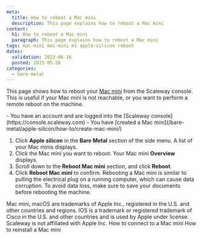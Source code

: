 ```yaml
---
meta:
  title: How to reboot a Mac mini
  description: This page explains how to reboot a Mac mini
content:
  h1: How to reboot a Mac mini
  paragraph: This page explains how to reboot a Mac mini
tags: mac-mini mac-mini m1 apple-silicon reboot 
dates:
  validation: 2023-06-16
  posted: 2021-05-26
categories:
  - bare-metal
---
```


This page shows how to reboot your [Mac mini](/bare-metal/apple-silicon/concepts/#mac-mini) from the Scaleway console. This is useful if your Mac mini is not reachable, or you want to perform a remote reboot on the machine.

<Macro id="iam-requirements" />

<Message type="requirement">
  - You have an account and are logged into the [Scaleway console](https://console.scaleway.com)
  - You have [created a Mac mini](/bare-metal/apple-silicon/how-to/create-mac-mini/)
</Message>

1. Click **Apple silicon** in the **Bare Metal** section of the side menu. A list of your Mac minis displays.
    <Lightbox src="scaleway-m1-list.webp" alt="" />
2. Click the Mac mini you want to reboot. Your Mac mini **Overview** displays.
3. Scroll down to the **Reboot Mac mini** section, and click **Reboot**.
    <Lightbox src="scaleway-m1-reboot.webp" alt="" />
4. Click **Reboot Mac mini** to confirm.
    <Message type="important">
      Rebooting a Mac mini is similar to pulling the electrical plug on a running computer, which can cause data corruption. To avoid data loss, make sure to save your documents before rebooting the machine.
    </Message>

<Message type="note">
  Mac mini, macOS are trademarks of Apple Inc., registered in the U.S. and other countries and regions. IOS is a trademark or registered trademark of Cisco in the U.S. and other countries and is used by Apple under license. Scaleway is not affiliated with Apple Inc.
</Message> 


<Navigation title="See Also">
  <PreviousButton to="/bare-metal/apple-silicon/how-to/connect-to-mac-mini/">How to connect to a Mac mini</PreviousButton>
  <NextButton to="/bare-metal/apple-silicon/how-to/reinstall-mac-mini/">How to reinstall a Mac mini</NextButton>
</Navigation>
